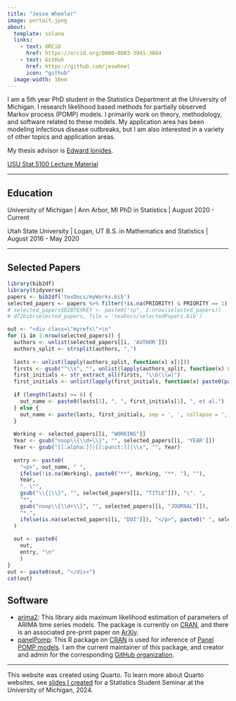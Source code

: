 ```yaml
---
title: "Jesse Wheeler"
image: portait.jpeg
about: 
  template: solana 
  links: 
    - text: ORCiD
      href: https://orcid.org/0000-0003-3941-3884
    - text: GitHub
      href: https://github.com/jeswheel
      icon: "github"
  image-width: 10em
---
```


I am a 5th year PhD student in the Statistics Department at the University of Michigan.
I research likelihood based methods for partially observed Markov process (POMP) models.
I primarily work on theory, methodology, and software related to these models. 
My application area has been modeling infectious disease outbreaks, but I am also interested in a variety of other topics and application areas. 

My thesis advisor is [Edward Ionides](https://ionides.github.io/).

[USU Stat 5100 Lecture Material](Stat5100.Rmd)

---

## Education

University of Michigan | Ann Arbor, MI
PhD in Statistics | August 2020 - Current

Utah State University | Logan, UT
B.S. in Mathematics and Statistics | August 2016 - May 2020

---

## Selected Papers

```r
library(bib2df)
library(tidyverse)
papers <- bib2df('texDocs/myWorks.bib')
selected_papers <- papers %>% filter(!is.na(PRIORITY) & PRIORITY == 1)
# selected_papers$BIBTEXKEY <- paste0("sp", 1:nrow(selected_papers))
# df2bib(selected_papers, file = 'texDocs/selectedPapers.bib')
```


```r
out <- "<div class=\"myrefs\">\n" 
for (i in 1:nrow(selected_papers)) {
  authors <- unlist(selected_papers[[i, 'AUTHOR']])
  authors_split <- strsplit(authors, ",")
  
  lasts <- unlist(lapply(authors_split, function(x) x[1]))
  firsts <- gsub("^\\s", "", unlist(lapply(authors_split, function(x) x[2])))
  first_initials <- str_extract_all(firsts, "\\b(\\w)")
  first_initials <- unlist(lapply(first_initials, function(x) paste0(paste0(x, collapse = ". "), ".")))
  
  if (length(lasts) >= 6) {
    out_name <- paste0(lasts[1], ", ", first_initials[1], ", et al.")
  } else {
    out_name <- paste(lasts, first_initials, sep = ', ', collapse = ', ')
  }
  
  Working <- selected_papers[[i, "WORKING"]]
  Year <- gsub("noop\\{\\d+\\}", "", selected_papers[[i, 'YEAR']])
  Year <- gsub("[[:alpha:]]|[[:punct:]]|\\s", "", Year)
  
  entry <- paste0(
    "<p>", out_name, " ", 
    ifelse(!is.na(Working), paste0("**", Working, "**. "), ""),
    Year, 
    ". \"",
    gsub("\\{|\\}", "", selected_papers[[i, "TITLE"]]), "\". ",
    "*", 
    gsub("noop\\{\\d+\\}", "", selected_papers[[i, "JOURNAL"]]),
    "*.", 
    ifelse(is.na(selected_papers[[i, "DOI"]]), "</p>", paste0(" ", selected_papers[[i, "DOI"]], ".</p>"))
  )
  
  out <- paste0(
    out, 
    entry, "\n"
    )
}
out <- paste0(out, "</div>")
cat(out)
```

## Software 

- [arima2](https://github.com/jeswheel/arima2): This library aids maximum likelihood estimation of parameters of ARIMA time series models. The package is currently on [CRAN](https://cran.r-project.org/web/packages/arima2/index.html), and there is an associated pre-print paper on [ArXiv](https://arxiv.org/abs/2310.01198).
- [panelPomp](https://panelPomp-org.github.io): This R package on [CRAN](https://cran.r-project.org/web/packages/panelPomp/index.html) is used for inference of [Panel POMP models](https://doi.org/10.1080/01621459.2019.1604367). I am the current maintainer of this package, and creator and admin for the corresponding [GitHub organization](https://github.com/panelPomp-org). 

---

This website was created using Quarto. 
To learn more about Quarto websites, see [slides I created](https://docs.google.com/presentation/d/1unAZ49f4PR11giPqA9fSSFcaBwZS_3onK71F3bGUkvQ/edit?usp=sharing) for a Statistics Student Seminar at the University of Michigan, 2024.


